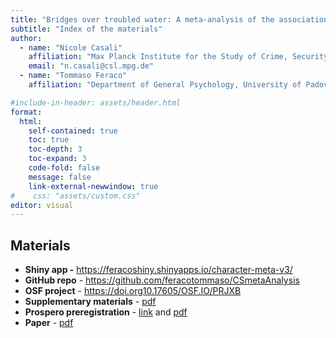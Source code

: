 ```yaml
---
title: "Bridges over troubled water: A meta-analysis of the associations of character strengths with well-being and common mental health disorders"
subtitle: "Index of the materials"
author: 
  - name: "Nicole Casali"
    affiliation: "Max Planck Institute for the Study of Crime, Security and Law, Freiburg, Germany"
    email: "n.casali@csl.mpg.de"
  - name: "Tommaso Feraco"
    affiliation: "Department of General Psychology, University of Padova, Italy"

#include-in-header: assets/header.html
format: 
  html:
    self-contained: true
    toc: true   
    toc-depth: 3 
    toc-expand: 3 
    code-fold: false 
    message: false
    link-external-newwindow: true
#    css: "assets/custom.css"
editor: visual
---
```


## Materials

-   **Shiny app -** <https://feracoshiny.shinyapps.io/character-meta-v3/>
-   **GitHub repo** - <https://github.com/feracotommaso/CSmetaAnalysis>
-   **OSF project** - <https://doi.org10.17605/OSF.IO/PRJXB>
-   **Supplementary materials** - [pdf](https://feracotommaso.github.io/CSmetaAnalysis/supplementary/SupplementaryResults.pdf)
-   **Prospero preregistration** - [link](https://www.crd.york.ac.uk/prospero/display_record.php?ID=CRD42023488089) and [pdf](https://feracotommaso.github.io/CSmetaAnalysis/PROSPERO_preregistration.pdf)
-   **Paper** - [pdf](https://feracotommaso.github.io/CSmetaAnalysis/paper/paper.pdf)
